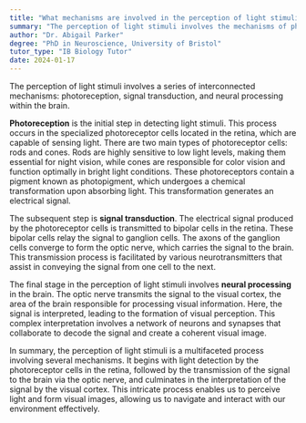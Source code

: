 ```yaml
---
title: "What mechanisms are involved in the perception of light stimuli?"
summary: "The perception of light stimuli involves the mechanisms of photoreception, signal transduction, and neural processing in the brain."
author: "Dr. Abigail Parker"
degree: "PhD in Neuroscience, University of Bristol"
tutor_type: "IB Biology Tutor"
date: 2024-01-17
---
```


The perception of light stimuli involves a series of interconnected mechanisms: photoreception, signal transduction, and neural processing within the brain.

**Photoreception** is the initial step in detecting light stimuli. This process occurs in the specialized photoreceptor cells located in the retina, which are capable of sensing light. There are two main types of photoreceptor cells: rods and cones. Rods are highly sensitive to low light levels, making them essential for night vision, while cones are responsible for color vision and function optimally in bright light conditions. These photoreceptors contain a pigment known as photopigment, which undergoes a chemical transformation upon absorbing light. This transformation generates an electrical signal.

The subsequent step is **signal transduction**. The electrical signal produced by the photoreceptor cells is transmitted to bipolar cells in the retina. These bipolar cells relay the signal to ganglion cells. The axons of the ganglion cells converge to form the optic nerve, which carries the signal to the brain. This transmission process is facilitated by various neurotransmitters that assist in conveying the signal from one cell to the next.

The final stage in the perception of light stimuli involves **neural processing** in the brain. The optic nerve transmits the signal to the visual cortex, the area of the brain responsible for processing visual information. Here, the signal is interpreted, leading to the formation of visual perception. This complex interpretation involves a network of neurons and synapses that collaborate to decode the signal and create a coherent visual image.

In summary, the perception of light stimuli is a multifaceted process involving several mechanisms. It begins with light detection by the photoreceptor cells in the retina, followed by the transmission of the signal to the brain via the optic nerve, and culminates in the interpretation of the signal by the visual cortex. This intricate process enables us to perceive light and form visual images, allowing us to navigate and interact with our environment effectively.
    